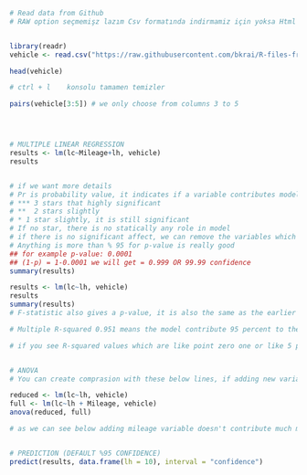 


```{r}

# Read data from Github
# RAW option seçmemişz lazım Csv formatında indirmamiz için yoksa Html olarak gelir.


library(readr)
vehicle <- read.csv("https://raw.githubusercontent.com/bkrai/R-files-from-YouTube/main/vehicle.csv") 

head(vehicle)

# ctrl + l    konsolu tamamen temizler

pairs(vehicle[3:5]) # we only choose from columns 3 to 5




# MULTIPLE LINEAR REGRESSION
results <- lm(lc~Mileage+lh, vehicle)
results


# if we want more details
# Pr is probability value, it indicates if a variable contributes model or not 
# *** 3 stars that highly significant
# **  2 stars slightly
# * 1 star slightly, it is still significant
# If no star, there is no statically any role in model
# if there is no significant affect, we can remove the variables which is not significant importan for the model
# Anything is more than % 95 for p-value is really good
## for example p-value: 0.0001  
## (1-p) = 1-0.0001 we will get = 0.999 OR 99.99 confidence
summary(results)

results <- lm(lc~lh, vehicle)
results
summary(results)
# F-statistic also gives a p-value, it is also the same as the earlier one, this below number is very small, it is almost one hundred

# Multiple R-squared 0.951 means the model contribute 95 percent to the overall variability which is very good. Therefore you have variables that are contributing high

# if you see R-squared values which are like point zero one or like 5 percent, 2 percent or 10 percent  that's not really good model. Those variables doesn't contribute much in predicting target for this data you are covering like almost 95 percent of the variation by using just two variables so that's a very good sign. Only like remaining 5 percent is the unexplained part so if you try to bring more variables more this model you are addressing only that 5% remaining and that's not going to add too much value generally


# ANOVA
# You can create comprasion with these below lines, if adding new variables contribute model or not

reduced <- lm(lc~lh, vehicle)
full <- lm(lc~lh + Mileage, vehicle) 
anova(reduced, full)

# as we can see below adding mileage variable doesn't contribute much model


# PREDICTION (DEFAULT %95 CONFIDENCE)
predict(results, data.frame(lh = 10), interval = "confidence")




```


